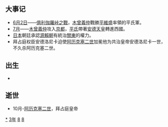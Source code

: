 {{yearTOC|1183|西夏'''[[乾祐_(西夏)|-{乾}-祐]]十四年'''；大理'''[[嘉会|嘉会]]三年'''；金'''[[大定_(金朝)|大定]]二十三年'''；西辽'''[[天禧_(西遼)|天禧]]六年'''；南宋'''[[淳熙|淳熙]]十年'''；越南'''[[貞符|貞符]]八年'''；日本'''[[治承|治承]]七年'''，'''[[壽永|壽永]]二年'''}}
== 大事记 ==
*[[6月2日|6月2日]]——[[俱利伽羅峠之戰|俱利伽羅峠之戰]]，[[木曾義仲|木曾義仲]]戰勝[[平維盛|平維盛]]率領的平氏軍。
*[[7月|7月]]——[[木曾義仲|木曾義仲]]攻入[[京都|京都]]，[[平氏|平氏]]帶著[[安德天皇|安德天皇]]轉進西國。
*[[日本|日本]]朝廷承認[[源賴朝|源賴朝]]有統治[[关东地方|關東]]的權力。
*拜占庭权臣安德洛尼卡迫使[[阿历克塞二世|阿历克塞二世]]加冕他为共治皇帝安德洛尼卡一世，不久杀阿历克塞二世。

== 出生 ==
*

== 逝世 ==
{{Wikisource year mention}}
*10月-[[阿历克塞二世|阿历克塞二世]]，拜占庭皇帝

[[Category:1183年|*]]
[[Category:1180年代|3年]]
[[Category:12世纪各年|8]]
[[Category:卯年|8]]